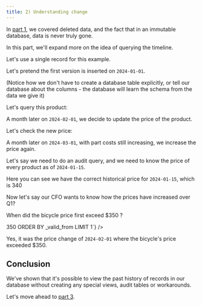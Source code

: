 ```yaml
---
title: 2) Understanding change
---
```



In [part 1](/tutorials/immutability-walkthrough/part-1), we covered deleted data, and the fact that in an immutable database, data is never truly gone.

In this part, we'll expand more
on the idea of querying the timeline.

Let's use a single record for this example.

Let's pretend the first version is inserted on `2024-01-01`.

<Xtplay magicContext="my-context">
  <Txs systemTime="2024-01-01"
       txs="INSERT INTO product (_id, name, price)
            VALUES
            (1, 'Pendleton Electric Bicycle', 340)" />
  <Query hidden={true} q="SELECT * FROM xt.txs ORDER BY system_time DESC LIMIT 1" />
</Xtplay>

(Notice how we don't have to create a database table explicitly, or tell our database about the columns - the database will learn the schema from the data we give it)

Let's query this product:

<Xtplay magicContext="my-context">
  <Query q="SELECT * FROM product" />
</Xtplay>

A month later on `2024-02-01`, we decide to update the price of the product.


<Xtplay magicContext="my-context">
  <Txs systemTime="2024-02-01"
       txs="UPDATE product
            SET price = 360
            WHERE name = 'Pendleton Electric Bicycle'" />
  <Query hidden={true} q="SELECT * FROM xt.txs ORDER BY system_time DESC LIMIT 1" />
</Xtplay>

Let's check the new price:

<Xtplay magicContext="my-context">
  <Query q="SELECT * FROM product" />
</Xtplay>

A month later on `2024-03-01`, with part costs still increasing, we increase the price again.

<Xtplay magicContext="my-context">
  <Txs systemTime="2024-03-01"
       txs="UPDATE product
            SET price = 400
            WHERE name = 'Pendleton Electric Bicycle'" />
  <Query q="SELECT * FROM product" />
</Xtplay>

Let's say we need to do an audit query, and we need to know
the price of every product as of `2024-01-15`.

<Xtplay magicContext="my-context">
  <Query q="SELECT * FROM product FOR VALID_TIME AS OF DATE '2024-01-15'" />
</Xtplay>

Here you can see we have the correct historical price for `2024-01-15`, which is 340

Now let's say our CFO wants to know how the prices have increased over Q1?

<Xtplay magicContext="my-context">
  <Query q={`
SELECT p.*, _valid_from, _valid_to
FROM product
  FOR VALID_TIME FROM DATE '2024-01-01' TO DATE '2024-03-31'
  AS p
ORDER BY _valid_from`} />
</Xtplay>

When did the bicycle price first exceed $350 ?

<Xtplay magicContext="my-context">
  <Query q={`
SELECT p.*, _valid_from, _valid_to
FROM product
  FOR VALID_TIME FROM DATE '2024-01-01' TO DATE '2024-03-31'
  AS p
WHERE price > 350
ORDER BY _valid_from
LIMIT 1`} />
</Xtplay>

Yes, it was the price change of `2024-02-01` where the bicycle's
price exceeded $350.

## Conclusion

We've shown that it's possible to view the past history of records
in our database without creating any special views, audit tables or
workarounds.

Let's move ahead to [part 3](/tutorials/immutability-walkthrough/part-3).

